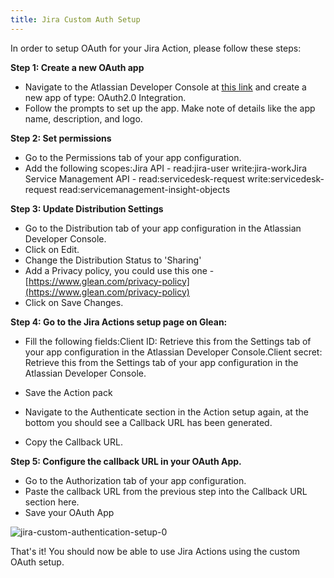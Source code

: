 ```yaml
---
title: Jira Custom Auth Setup
---
```


In order to setup OAuth for your Jira Action, please follow these steps:

**Step 1: Create a new OAuth app**

* Navigate to the Atlassian Developer Console at [this link](https://developer.atlassian.com/console/myapps) and create a new app of type: OAuth2.0 Integration.
* Follow the prompts to set up the app. Make note of details like the app name, description, and logo.

**Step 2: Set permissions**

* Go to the Permissions tab of your app configuration.
* Add the following scopes:Jira API - read:jira-user write:jira-workJira Service Management API - read:servicedesk-request write:servicedesk-request read:servicemanagement-insight-objects

**Step 3: Update Distribution Settings**

* Go to the Distribution tab of your app configuration in the Atlassian Developer Console.
* Click on Edit.
* Change the Distribution Status to 'Sharing'
* Add a Privacy policy, you could use this one - [https://www.glean.com/privacy-policy](https://www.glean.com/privacy-policy)
* Click on Save Changes.

**Step 4: Go to the Jira Actions setup page on Glean:**

* Fill the following fields:Client ID: Retrieve this from the Settings tab of your app configuration in the Atlassian Developer Console.Client secret: Retrieve this from the Settings tab of your app configuration in the Atlassian Developer Console.

* Save the Action pack
* Navigate to the Authenticate section in the Action setup again, at the bottom you should see a Callback URL has been generated.
* Copy the Callback URL.

**Step 5: Configure the callback URL in your OAuth App.**

* Go to the Authorization tab of your app configuration.
* Paste the callback URL from the previous step into the Callback URL section here.
* Save your OAuth App

![jira-custom-authentication-setup-0](/images/administration/jira-custom-auth-setup-0.png)

That's it! You should now be able to use Jira Actions using the custom OAuth setup.
